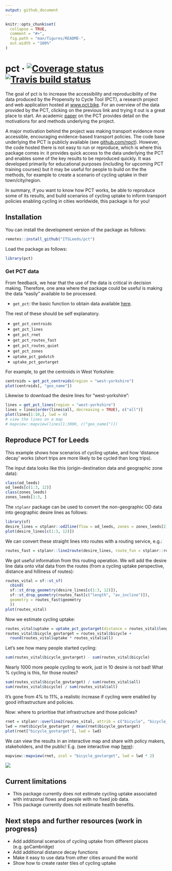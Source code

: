 ```yaml
---
output: github_document
---
```


<!-- README.md is generated from README.Rmd. Please edit that file -->

```r
knitr::opts_chunk$set(
  collapse = TRUE,
  comment = "#>",
  fig.path = "man/figures/README-",
  out.width = "100%"
)
```

# pct  &middot; [![Coverage status](https://codecov.io/gh/ITSLeeds/pct/branch/master/graph/badge.svg)](https://codecov.io/github/ITSLeeds/pct?branch=master) [![Travis build status](https://travis-ci.org/ITSLeeds/pct.svg?branch=master)](https://travis-ci.org/ITSLeeds/pct)

The goal of pct is to increase the accessibility and reproducibility of the data produced by the Propensity to Cycle Tool (PCT), a research project and web application hosted at [www.pct.bike](https://www.pct.bike/).
For an overview of the data provided by the PCT, clicking on the previous link and trying it out is a great place to start.
An academic [paper](https://www.jtlu.org/index.php/jtlu/article/view/862) on the PCT provides detail on the motivations for and methods underlying the project.

A major motivation behind the project was making transport evidence more accessible, encouraging evidence-based transport policies.
The code base underlying the PCT is publicly available (see [github.com/npct](https://github.com/npct/)).
However, the code hosted there is not easy to run or reproduce, which is where this package comes in: it provides quick access to the data underlying the PCT and enables some of the key results to be reproduced quickly.
It was developed primarily for educational purposes (including for upcoming PCT training courses) but it may be useful for people to build on the the methods, for example to create a scenario of cycling uptake in their town/city/region.

In summary, if you want to know how PCT works, be able to reproduce some of its results, and build scenarios of cycling uptake to inform transport policies enabling cycling in cities worldwide, this package is for you!

## Installation

You can install the development version of the package as follows:

```r
remotes::install_github("ITSLeeds/pct")
```


<!-- You can install the released version of pct from [CRAN](https://CRAN.R-project.org) with: -->

<!-- ``` r -->
<!-- install.packages("pct") -->
<!-- ``` -->

Load the package as follows:

```r
library(pct)
```

### Get PCT data

From feedback, we hear that the use of the data is critical in decision making. Therefore, one area where the package could be useful is making the data "easily" available to be processed.

* `get_pct`: the basic function to obtain data available  [here](). 

The rest of these should be self explanatory.

* `get_pct_centroids`
* `get_pct_lines` 
* `get_pct_rnet` 
* `get_pct_routes_fast` 
* `get_pct_routes_quiet` 
* `get_pct_zones` 
* `uptake_pct_godutch` 
* `uptake_pct_govtarget` 

For example, to get the centroids in West Yorkshire:

``` r
centroids = get_pct_centroids(region = "west-yorkshire")
plot(centroids[, "geo_name"])
```

Likewise to download the desire lines for "west-yorkshire":

```r
lines = get_pct_lines(region = "west-yorkshire")
lines = lines[order(lines$all, decreasing = TRUE), c("all")]
plot(lines[1:10,], lwd = 4)
# view the lines on a map
# mapview::mapview(lines[1:3000, c("geo_name1")])
```

## Reproduce PCT for Leeds

This example shows how scenarios of cycling uptake, and how 'distance decay' works (short trips are more likely to be cycled than long trips).

The input data looks like this (origin-destination data and geographic zone data):

```r
class(od_leeds)
od_leeds[c(1:3, 12)]
class(zones_leeds)
zones_leeds[1:3, ]
```

The `stplanr` package can be used to convert the non-geographic OD data into geographic desire lines as follows: 

```r
library(sf)
desire_lines = stplanr::od2line(flow = od_leeds, zones = zones_leeds[2])
plot(desire_lines[c(1:3, 12)])
```

We can convert these straight lines into routes with a routing service, e.g.:

```r
routes_fast = stplanr::line2route(desire_lines, route_fun = stplanr::route_cyclestreet)
```

We got useful information from this routing operation.
We will add the desire line data onto vital data from the routes (from a cycling uptake perspective, distance and hilliness of routes):

```r
routes_vital = sf::st_sf(
  cbind(
  sf::st_drop_geometry(desire_lines[c(1:3, 12)]),
  sf::st_drop_geometry(routes_fast[c("length", "av_incline")]),
  geometry = routes_fast$geometry
  ))
plot(routes_vital)
```

Now we estimate cycling uptake:

```r
routes_vital$uptake = uptake_pct_govtarget(distance = routes_vital$length, gradient = routes_vital$av_incline)
routes_vital$bicycle_govtarget = routes_vital$bicycle +
  round(routes_vital$uptake * routes_vital$all)
```

Let's see how many people started cycling:

```r
sum(routes_vital$bicycle_govtarget) - sum(routes_vital$bicycle)
```

Nearly 1000 more people cycling to work, just in 10 desire is not bad!
What % cycling is this, for those routes?

```r
sum(routes_vital$bicycle_govtarget) / sum(routes_vital$all)
sum(routes_vital$bicycle) / sum(routes_vital$all)
```

It's gone from 4% to 11%, a realistic increase if cycling were enabled by good infrastructure and policies.

Now: where to prioritise that infrastructure and those policies?

```r
rnet = stplanr::overline2(routes_vital, attrib = c("bicycle", "bicycle_govtarget"))
lwd = rnet$bicycle_govtarget / mean(rnet$bicycle_govtarget)
plot(rnet["bicycle_govtarget"], lwd = lwd)
```

We can view the results in an interactive map and share with policy makers, stakeholders, and the public!
E.g. (see interactive map [here](http://rpubs.com/RobinLovelace/474074)):

```r
mapview::mapview(rnet, zcol = "bicycle_govtarget", lwd = lwd * 2)
```

![](https://raw.githubusercontent.com/ITSLeeds/pct/master/pct-leeds-demo.png)

## Current limitations
* This package currently does not estimate cycling uptake associated with intrazonal flows and people with no fixed job data.
* This package currently does not estimate health benefits.

## Next steps and further resources (work in progress)

- Add additional scenarios of cycling uptake from different places (e.g. goCambridge)
- Add additional distance decay functions
- Make it easy to use data from other cities around the world
- Show how to create raster tiles of cycling uptake

